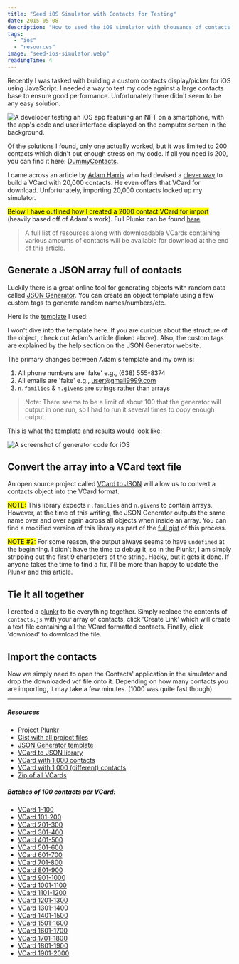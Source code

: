 ```yaml
---
title: "Seed iOS Simulator with Contacts for Testing"
date: 2015-05-08
description: "How to seed the iOS simulator with thousands of contacts to stress-test your hybrid app."
tags:
  - "ios"
  - "resources"
image: "seed-ios-simulator.webp"
readingTime: 4
---
```








Recently I was tasked with building a custom contacts display/picker for iOS
using JavaScript. I needed a way to test my code against a large contacts base
to ensure good performance. Unfortunately there didn't seem to be any easy
solution.

![A developer testing an iOS app featuring an NFT on a smartphone, with the app's code and user interface displayed on the computer screen in the background.](seed-ios-simulator.webp)

Of the solutions I found, only one actually worked, but it was limited to 200
contacts which didn't put enough stress on my code. If all you need is 200, you
can find it here: [DummyContacts][dummy].

I came across an article by [Adam Harris][adam] who had devised a [clever
way][20000] to build a VCard with 20,000 contacts. He even offers that VCard for
download. Unfortunately, importing 20,000 contacts locked up my simulator.

<mark>Below I have outlined how I created a 2000 contact VCard for import</mark> (heavily
based off of Adam's work). Full Plunkr can be found [here][plunkr].

> A full list of resources along with downloadable VCards containing various
> amounts of contacts will be available for download at the end of this article.

## Generate a JSON array full of contacts

Luckily there is a great online tool for generating objects with random data
called [JSON Generator][json]. You can create an object template using a few
custom tags to generate random names/numbers/etc.

Here is the [template][template] I used:

<script src="https://gist.github.com/benjamincharity/c295aea01a74b036fec0.js"></script>

I won't dive into the template here. If you are curious about the structure of
the object, check out Adam's article (linked above). Also, the custom tags are
explained by the help section on the JSON Generator website.

The primary changes between Adam's template and my own is:

1. All phone numbers are 'fake' e.g., (638) 555-8374
2. All emails are 'fake' e.g., user@gmail9999.com
3. `n.families` & `n.givens` are strings rather than arrays

> Note: There seems to be a limit of about 100 that the generator will output in
> one run, so I had to run it several times to copy enough output.

This is what the template and results would look like:

![A screenshot of generator code for iOS](generatorExample_ta2kup.png)

## Convert the array into a VCard text file

An open source project called [VCard to JSON][vcard] will allow us to convert a
contacts object into the VCard format.

<mark>NOTE:</mark> This library expects `n.families` and `n.givens` to contain arrays.
However, at the time of this writing, the JSON Generator outputs the same name
over and over again across all objects when inside an array. You can find a
modified version of this library as part of the [full gist][fullGist] of this
process.

<mark>NOTE #2:</mark> For some reason, the output always seems to have `undefined` at the
beginning. I didn't have the time to debug it, so in the Plunkr, I am simply
stripping out the first 9 characters of the string. Hacky, but it gets it done.
If anyone takes the time to find a fix, I'll be more than happy to update the
Plunkr and this article.

## Tie it all together

I created a [plunkr][plunkr] to tie everything together. Simply replace the
contents of `contacts.js` with your array of contacts, click 'Create Link' which
will create a text file containing all the VCard formatted contacts. Finally,
click 'download' to download the file.

## Import the contacts

Now we simply need to open the Contacts' application in the simulator and drop
the downloaded vcf file onto it. Depending on how many contacts you are
importing, it may take a few minutes. (1000 was quite fast though)

---

##### Resources

- [Project Plunkr][plunkr]
- [Gist with all project files][fullGist]
- [JSON Generator template][template]
- [VCard to JSON library][vcard]
- [VCard with 1,000 contacts](https://cdn.benjamincharity.com/vcards/contacts0-1000.vcf)
- [VCard with 1,000 (different) contacts](https://cdn.benjamincharity.com/vcards/contacts1000-2000.vcf)
- [Zip of all VCards](https://cdn.benjamincharity.com/vcards/ContactsVCards.zip)

##### Batches of 100 contacts per VCard:

- [VCard 1-100](https://cdn.benjamincharity.com/vcards/contacts1-100.vcf)
- [VCard 101-200](https://cdn.benjamincharity.com/vcards/contacts101-200.vcf)
- [VCard 201-300](https://cdn.benjamincharity.com/vcards/contacts201-300.vcf)
- [VCard 301-400](https://cdn.benjamincharity.com/vcards/contacts301-400.vcf)
- [VCard 401-500](https://cdn.benjamincharity.com/vcards/contacts401-500.vcf)
- [VCard 501-600](https://cdn.benjamincharity.com/vcards/contacts501-600.vcf)
- [VCard 601-700](https://cdn.benjamincharity.com/vcards/contacts601-700.vcf)
- [VCard 701-800](https://cdn.benjamincharity.com/vcards/contacts701-800.vcf)
- [VCard 801-900](https://cdn.benjamincharity.com/vcards/contacts801-900.vcf)
- [VCard 901-1000](https://cdn.benjamincharity.com/vcards/contacts901-1000.vcf)
- [VCard 1001-1100](https://cdn.benjamincharity.com/vcards/contacts1001-1100.vcf)
- [VCard 1101-1200](https://cdn.benjamincharity.com/vcards/contacts1101-1200.vcf)
- [VCard 1201-1300](https://cdn.benjamincharity.com/vcards/contacts1201-1300.vcf)
- [VCard 1301-1400](https://cdn.benjamincharity.com/vcards/contacts1301-1400.vcf)
- [VCard 1401-1500](https://cdn.benjamincharity.com/vcards/contacts1401-1500.vcf)
- [VCard 1501-1600](https://cdn.benjamincharity.com/vcards/contacts1501-1600.vcf)
- [VCard 1601-1700](https://cdn.benjamincharity.com/vcards/contacts1601-1700.vcf)
- [VCard 1701-1800](https://cdn.benjamincharity.com/vcards/contacts1701-1800.vcf)
- [VCard 1801-1900](https://cdn.benjamincharity.com/vcards/contacts1801-1900.vcf)
- [VCard 1901-2000](https://cdn.benjamincharity.com/vcards/contacts1901-2000.vcf)

[plunkr]: https://plnkr.co/edit/0Q1gz3BLocaIFg2B0rVH?p=preview
[template]: https://gist.github.com/benjamincharity/c295aea01a74b036fec0
[fullGist]: https://gist.github.com/benjamincharity/ac35ac288552feee349a
[json]: https://next.json-generator.com/
[vcard]: https://github.com/andrewppace/vcard-json
[adam]: https://github.com/aharris88
[20000]:
  https://www.adamwadeharris.com/heres-how-i-created-20000-fake-contacts-on-the-iphone/
[dummy]: https://github.com/Janak-Nirmal/DummyContacts
